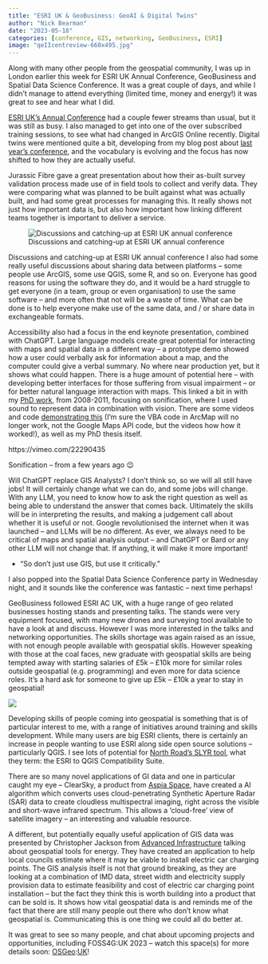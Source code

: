 ```yaml
---
title: "ESRI UK & GeoBusiness: GeoAI & Digital Twins"
author: "Nick Bearman"
date: "2023-05-18"
categories: [conference, GIS, networking, GeoBusiness, ESRI]
image: "qeIIcentreview-660x495.jpg"
---
```


Along with many other people from the geospatial community, I was up in London earlier this week for ESRI UK Annual Conference, GeoBusiness and Spatial Data Science Conference. It was a great couple of days, and while I didn't manage to attend everything (limited time, money and energy!) it was great to see and hear what I did.

[ESRI UK's Annual Conference](https://www.esriuk.com/en-gb/about/events/ac/overview) had a couple fewer streams than usual, but it was still as busy. I also managed to get into one of the over subscribed training sessions, to see what had changed in ArcGIS Online recently. Digital twins were mentioned quite a bit, developing from my blog post about [last year's conference](https://www.geospatialtrainingsolutions.co.uk/esri-uk-geobusiness-digital-twins-or-just-digial-offspring/), and the vocabulary is evolving and the focus has now shifted to how they are actually useful.

Jurassic Fibre gave a great presentation about how their as-built survey validation process made use of in field tools to collect and verify data. They were comparing what was planned to be built against what was actually built, and had some great processes for managing this. It really shows not just how important data is, but also how important how linking different teams together is important to deliver a service.

![Discussions and catching-up at ESRI UK annual conference](esri-ac-crop-1024x415.jpg){fig-align="center"}

Discussions and catching-up at ESRI UK annual conference I also had some really useful discussions about sharing data between platforms -- some people use ArcGIS, some use QGIS, some R, and so on. Everyone has good reasons for using the software they do, and it would be a hard struggle to get everyone (in a team, group or even organisation) to use the same software -- and more often that not will be a waste of time. What can be done is to help everyone make use of the same data, and / or share data in exchangeable formats.

Accessibility also had a focus in the end keynote presentation, combined with ChatGPT. Large language models create great potential for interacting with maps and spatial data in a different way -- a prototype demo showed how a user could verbally ask for information about a map, and the computer could give a verbal summary. No where near production yet, but it shows what could happen. There is a huge amount of potential here -- with developing better interfaces for those suffering from visual impairment -- or for better natural language interaction with maps. This linked a bit in with my [PhD work](writing.html#sonification), from 2008-2011, focusing on sonification, where I used sound to represent data in combination with vision. There are some videos and code [demonstrating this](writing.html#sonification) (I'm sure the VBA code in ArcMap will no longer work, not the Google Maps API code, but the videos how how it worked!), as well as my PhD thesis itself.

https://vimeo.com/22290435

Sonification -- from a few years ago 😉

Will ChatGPT replace GIS Analysts? I don't think so, so we will all still have jobs! It will certainly change what we can do, and some jobs will change. With any LLM, you need to know how to ask the right question as well as being able to understand the answer that comes back. Ultimately the skills will be in interpreting the results, and making a judgement call about whether it is useful or not. Google revolutionised the internet when it was launched -- and LLMs will be no different. As ever, we always need to be critical of maps and spatial analysis output -- and ChatGPT or Bard or any other LLM will not change that. If anything, it will make it more important!

-   "So don't just use GIS, but use it critically."

I also popped into the Spatial Data Science Conference party in Wednesday night, and it sounds like the conference was fantastic -- next time perhaps!

GeoBusiness followed ESRI AC UK, with a huge range of geo related businesses hosting stands and presenting talks. The stands were very equipment focused, with many new drones and surveying tool available to have a look at and discuss. However I was more interested in the talks and networking opportunities. The skills shortage was again raised as an issue, with not enough people available with geospatial skills. However speaking with those at the coal faces, new graduate with geospatial skills are being tempted away with starting salaries of £5k -- £10k more for similar roles outside geospatial (e.g. programming) and even more for data science roles. It's a hard ask for someone to give up £5k -- £10k a year to stay in geospatial!

![](geobusiness-crop-300x146.jpg)

Developing skills of people coming into geospatial is something that is of particular interest to me, with a range of initiatives around training and skills development. While many users are big ESRI clients, there is certainly an increase in people wanting to use ESRI along side open source solutions -- particularly QGIS. I see lots of potential for [North Road's SLYR tool](https://north-road.com/slyr/), what they term: the ESRI to QGIS Compatibility Suite.

There are so many novel applications of GI data and one in particular caught my eye -- ClearSky, a product from [Aspia Space](https://aspiaspace.com/), have created a AI algorithm which converts uses cloud-penetrating Synthetic Aperture Radar (SAR) data to create cloudless multispectral imaging, right across the visible and short-wave infrared spectrum. This allows a 'cloud-free' view of satellite imagery -- an interesting and valuable resource.

A different, but potentially equally useful application of GIS data was presented by Christopher Jackson from [Advanced Infrastructure](https://www.geobusinessshow.com/programme/#mec-speaker-info-92282-713) talking about geospatial tools for energy. They have created an application to help local councils estimate where it may be viable to install electric car charging points. The GIS analysis itself is not that ground breaking, as they are looking at a combination of IMD data, street width and electricity supply provision data to estimate feasibility and cost of electric car charging point installation -- but the fact they think this is worth building into a product that can be sold is. It shows how vital geospatial data is and reminds me of the fact that there are still many people out there who don't know what geospatial is. Communicating this is one thing we could all do better at.

It was great to see so many people, and chat about upcoming projects and opportunities, including FOSS4G:UK 2023 -- watch this space(s) for more details soon: [OS](https://uk.osgeo.org/)[Geo](https://lists.osgeo.org/mailman/listinfo/uk):[UK](https://twitter.com/osgeouk)!
